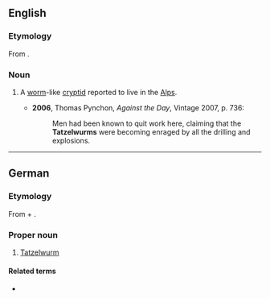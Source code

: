 ==English==
{{wikipedia}}

===Etymology===
From {{G.}} {{term|Tatzelwurm|lang=de}}.

===Noun===
{{en-noun}}

# {{cryptozoology}} A [[worm]]-like [[cryptid]] reported to live in the [[Alps]].
#*'''2006''', Thomas Pynchon, ''Against the Day'', Vintage 2007, p. 736:
#*:Men had been known to quit work here, claiming that the '''Tatzelwurms''' were becoming enraged by all the drilling and explosions.

----

==German==
{{wikipedia|lang=de}}

===Etymology===
From {{term|Tatze||paw, claw|lang=de}} + {{term|Wurm||worm|lang=de}}.

===Proper noun===
{{infl|de|proper noun|g=m}}

# {{cryptozoology|lang=de}} [[#English|Tatzelwurm]]

====Related terms====
* {{l|de|Lindwurm|m}}